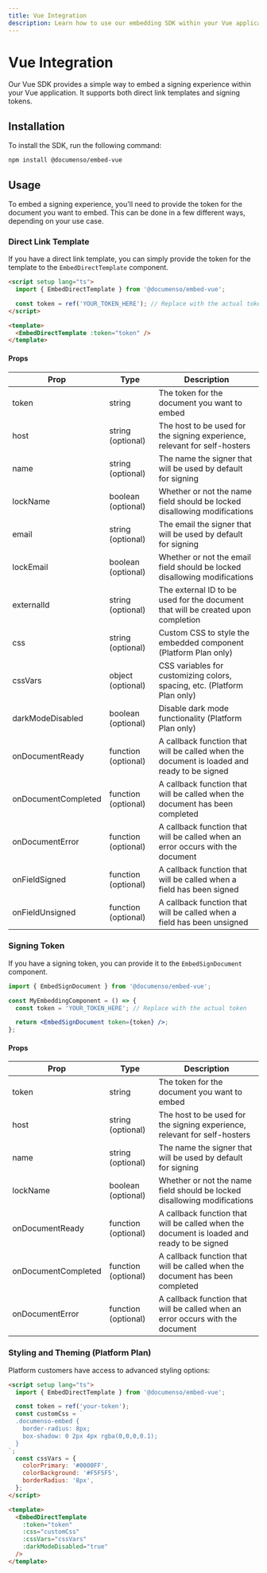 ```yaml
---
title: Vue Integration
description: Learn how to use our embedding SDK within your Vue application.
---
```


# Vue Integration

Our Vue SDK provides a simple way to embed a signing experience within your Vue application. It supports both direct link templates and signing tokens.

## Installation

To install the SDK, run the following command:

```bash
npm install @documenso/embed-vue
```

## Usage

To embed a signing experience, you'll need to provide the token for the document you want to embed. This can be done in a few different ways, depending on your use case.

### Direct Link Template

If you have a direct link template, you can simply provide the token for the template to the `EmbedDirectTemplate` component.

```html
<script setup lang="ts">
  import { EmbedDirectTemplate } from '@documenso/embed-vue';

  const token = ref('YOUR_TOKEN_HERE'); // Replace with the actual token
</script>

<template>
  <EmbedDirectTemplate :token="token" />
</template>
```

#### Props

| Prop                | Type                | Description                                                                                |
| ------------------- | ------------------- | ------------------------------------------------------------------------------------------ |
| token               | string              | The token for the document you want to embed                                               |
| host                | string (optional)   | The host to be used for the signing experience, relevant for self-hosters                  |
| name                | string (optional)   | The name the signer that will be used by default for signing                               |
| lockName            | boolean (optional)  | Whether or not the name field should be locked disallowing modifications                   |
| email               | string (optional)   | The email the signer that will be used by default for signing                              |
| lockEmail           | boolean (optional)  | Whether or not the email field should be locked disallowing modifications                  |
| externalId          | string (optional)   | The external ID to be used for the document that will be created upon completion           |
| css                 | string (optional)   | Custom CSS to style the embedded component (Platform Plan only)                            |
| cssVars             | object (optional)   | CSS variables for customizing colors, spacing, etc. (Platform Plan only)                   |
| darkModeDisabled    | boolean (optional)  | Disable dark mode functionality (Platform Plan only)                                       |
| onDocumentReady     | function (optional) | A callback function that will be called when the document is loaded and ready to be signed |
| onDocumentCompleted | function (optional) | A callback function that will be called when the document has been completed               |
| onDocumentError     | function (optional) | A callback function that will be called when an error occurs with the document             |
| onFieldSigned       | function (optional) | A callback function that will be called when a field has been signed                       |
| onFieldUnsigned     | function (optional) | A callback function that will be called when a field has been unsigned                     |

### Signing Token

If you have a signing token, you can provide it to the `EmbedSignDocument` component.

```jsx
import { EmbedSignDocument } from '@documenso/embed-vue';

const MyEmbeddingComponent = () => {
  const token = 'YOUR_TOKEN_HERE'; // Replace with the actual token

  return <EmbedSignDocument token={token} />;
};
```

#### Props

| Prop                | Type                | Description                                                                                |
| ------------------- | ------------------- | ------------------------------------------------------------------------------------------ |
| token               | string              | The token for the document you want to embed                                               |
| host                | string (optional)   | The host to be used for the signing experience, relevant for self-hosters                  |
| name                | string (optional)   | The name the signer that will be used by default for signing                               |
| lockName            | boolean (optional)  | Whether or not the name field should be locked disallowing modifications                   |
| onDocumentReady     | function (optional) | A callback function that will be called when the document is loaded and ready to be signed |
| onDocumentCompleted | function (optional) | A callback function that will be called when the document has been completed               |
| onDocumentError     | function (optional) | A callback function that will be called when an error occurs with the document             |

### Styling and Theming (Platform Plan)

Platform customers have access to advanced styling options:

```html
<script setup lang="ts">
  import { EmbedDirectTemplate } from '@documenso/embed-vue';

  const token = ref('your-token');
  const customCss = `
  .documenso-embed {
    border-radius: 8px;
    box-shadow: 0 2px 4px rgba(0,0,0,0.1);
  }
`;
  const cssVars = {
    colorPrimary: '#0000FF',
    colorBackground: '#F5F5F5',
    borderRadius: '8px',
  };
</script>

<template>
  <EmbedDirectTemplate
    :token="token"
    :css="customCss"
    :cssVars="cssVars"
    :darkModeDisabled="true"
  />
</template>
```
